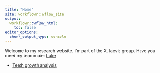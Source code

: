 ```yaml
---
title: "Home"
site: workflowr::wflow_site
output:
  workflowr::wflow_html:
    toc: false
editor_options:
  chunk_output_type: console
---
```


Welcome to my research website. 
I'm part of the X. laevis group. Have you meet my teammate: [Luke](https://ldyer451.github.io/myproject/)

* [Teeth growth analysis](teeth.html)
